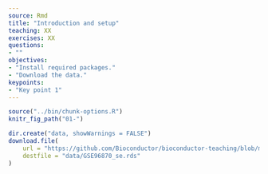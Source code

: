 ```yaml
---
source: Rmd
title: "Introduction and setup"
teaching: XX
exercises: XX
questions:
- ""
objectives:
- "Install required packages."
- "Download the data."
keypoints:
- "Key point 1"
---
```


```r
source("../bin/chunk-options.R")
knitr_fig_path("01-")
```

```r
dir.create("data, showWarnings = FALSE")
download.file(
    url = "https://github.com/Bioconductor/bioconductor-teaching/blob/master/data/GSE96870/GSE96870_se.rds?raw=true", 
    destfile = "data/GSE96870_se.rds"
)
```

